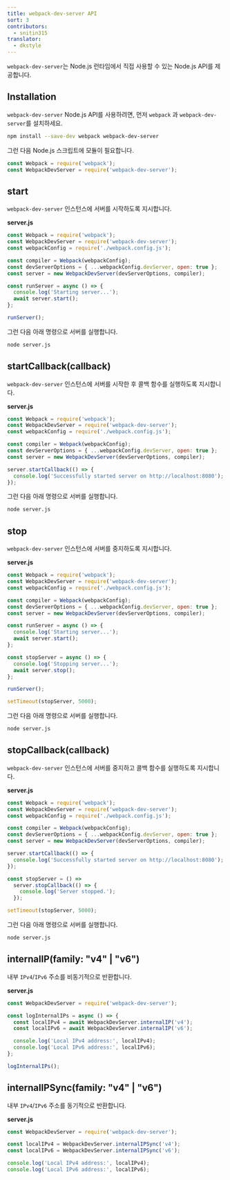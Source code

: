 ```yaml
---
title: webpack-dev-server API
sort: 3
contributors:
  - snitin315
translator:
  - dkstyle
---
```


`webpack-dev-server`는 Node.js 런타임에서 직접 사용할 수 있는 Node.js API를 제공합니다.

## Installation

`webpack-dev-server` Node.js API를 사용하려면, 먼저 `webpack` 과 `webpack-dev-server`를 설치하세요.

```bash
npm install --save-dev webpack webpack-dev-server
```

그런 다음 Node.js 스크립트에 모듈이 필요합니다.

```js
const Webpack = require('webpack');
const WebpackDevServer = require('webpack-dev-server');
```

## start

`webpack-dev-server` 인스턴스에 서버를 시작하도록 지시합니다.

**server.js**

```js
const Webpack = require('webpack');
const WebpackDevServer = require('webpack-dev-server');
const webpackConfig = require('./webpack.config.js');

const compiler = Webpack(webpackConfig);
const devServerOptions = { ...webpackConfig.devServer, open: true };
const server = new WebpackDevServer(devServerOptions, compiler);

const runServer = async () => {
  console.log('Starting server...');
  await server.start();
};

runServer();
```

그런 다음 아래 명령으로 서버를 실행합니다.

```bash
node server.js
```

## startCallback(callback)

`webpack-dev-server` 인스턴스에 서버를 시작한 후 콜백 함수를 실행하도록 지시합니다.

**server.js**

```js
const Webpack = require('webpack');
const WebpackDevServer = require('webpack-dev-server');
const webpackConfig = require('./webpack.config.js');

const compiler = Webpack(webpackConfig);
const devServerOptions = { ...webpackConfig.devServer, open: true };
const server = new WebpackDevServer(devServerOptions, compiler);

server.startCallback(() => {
  console.log('Successfully started server on http://localhost:8080');
});
```

그런 다음 아래 명령으로 서버를 실행합니다.

```bash
node server.js
```

## stop

`webpack-dev-server` 인스턴스에 서버를 중지하도록 지시합니다.

**server.js**

```js
const Webpack = require('webpack');
const WebpackDevServer = require('webpack-dev-server');
const webpackConfig = require('./webpack.config.js');

const compiler = Webpack(webpackConfig);
const devServerOptions = { ...webpackConfig.devServer, open: true };
const server = new WebpackDevServer(devServerOptions, compiler);

const runServer = async () => {
  console.log('Starting server...');
  await server.start();
};

const stopServer = async () => {
  console.log('Stopping server...');
  await server.stop();
};

runServer();

setTimeout(stopServer, 5000);
```

그런 다음 아래 명령으로 서버를 실행합니다.

```bash
node server.js
```

## stopCallback(callback)

`webpack-dev-server` 인스턴스에 서버를 중지하고 콜백 함수를 실행하도록 지시합니다.

**server.js**

```js
const Webpack = require('webpack');
const WebpackDevServer = require('webpack-dev-server');
const webpackConfig = require('./webpack.config.js');

const compiler = Webpack(webpackConfig);
const devServerOptions = { ...webpackConfig.devServer, open: true };
const server = new WebpackDevServer(devServerOptions, compiler);

server.startCallback(() => {
  console.log('Successfully started server on http://localhost:8080');
});

const stopServer = () =>
  server.stopCallback(() => {
    console.log('Server stopped.');
  });

setTimeout(stopServer, 5000);
```

그런 다음 아래 명령으로 서버를 실행합니다.

```bash
node server.js
```

## internalIP(family: "v4" | "v6")

내부 `IPv4`/`IPv6` 주소를 비동기적으로 반환합니다.

**server.js**

```js
const WebpackDevServer = require('webpack-dev-server');

const logInternalIPs = async () => {
  const localIPv4 = await WebpackDevServer.internalIP('v4');
  const localIPv6 = await WebpackDevServer.internalIP('v6');

  console.log('Local IPv4 address:', localIPv4);
  console.log('Local IPv6 address:', localIPv6);
};

logInternalIPs();
```

## internalIPSync(family: "v4" | "v6")

내부 `IPv4`/`IPv6` 주소를 동기적으로 반환합니다.

**server.js**

```js
const WebpackDevServer = require('webpack-dev-server');

const localIPv4 = WebpackDevServer.internalIPSync('v4');
const localIPv6 = WebpackDevServer.internalIPSync('v6');

console.log('Local IPv4 address:', localIPv4);
console.log('Local IPv6 address:', localIPv6);
```
